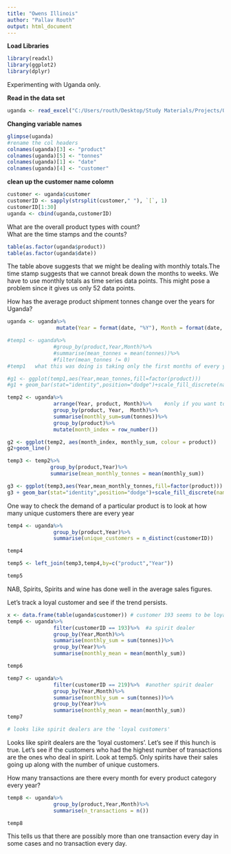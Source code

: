---
title: "Owens Illinois"
author: "Pallav Routh"
output: html_document
---

**Load Libraries**

```{r,warning=FALSE,message=FALSE}
library(readxl)
library(ggplot2)
library(dplyr)
```

Experimenting with Uganda only.

**Read in the data set**

```{r}
uganda <- read_excel("C:/Users/routh/Desktop/Study Materials/Projects/O-I/Uganda/uganda.xlsx",col_types = c("date", "numeric", "text", "text", "numeric", "numeric"))
```

**Changing variable names**

```{r}
glimpse(uganda)
#rename the col headers
colnames(uganda)[3] <- "product"
colnames(uganda)[5] <- "tonnes"
colnames(uganda)[1] <- "date"
colnames(uganda)[4] <- "customer"
```

**clean up the customer name colomn**

```{r}
customer <- uganda$customer 
customerID <- sapply(strsplit(customer," "), `[`, 1)
customerID[1:30]
uganda <- cbind(uganda,customerID)
```

What are the overall product types with count?  
What are the time stamps and the counts?

```{r}
table(as.factor(uganda$product))
table(as.factor(uganda$date))
```

The table above suggests that we might be dealing with monthly totals.The time stamp suggests that we cannot break down the months to weeks. We have to use monthly totals as time series data points. This might pose a problem since it gives us only 52 data points.

How has the average product shipment tonnes change over the years for Uganda?

```{r}
uganda <- uganda%>%
                mutate(Year = format(date, "%Y"), Month = format(date, "%m"))

#temp1 <- uganda%>%
               #group_by(product,Year,Month)%>%
               #summarise(mean_tonnes = mean(tonnes))%>%
               #filter(mean_tonnes != 0)
#temp1   what this was doing is taking only the first months of every year. We need to first find the monthly total for each cactegory every year

#g1 <- ggplot(temp1,aes(Year,mean_tonnes,fill=factor(product)))
#g1 + geom_bar(stat="identity",position="dodge")+scale_fill_discrete(name = "product")

temp2 <- uganda%>%
               arrange(Year, product, Month)%>%    #only if you want to view this in the specific way
               group_by(product, Year,  Month)%>%
               summarise(monthly_sum=sum(tonnes))%>%
               group_by(product)%>%
               mutate(month_index = row_number())

g2 <- ggplot(temp2, aes(month_index, monthly_sum, colour = product))
g2+geom_line()

temp3 <- temp2%>%
              group_by(product,Year)%>%
              summarise(mean_monthly_tonnes = mean(monthly_sum))

g3 <- ggplot(temp3,aes(Year,mean_monthly_tonnes,fill=factor(product)))
g3 + geom_bar(stat="identity",position="dodge")+scale_fill_discrete(name = "product")
```

One way to check the demand of a particular product is to look at how many unique customers there are every year

```{r}
temp4 <- uganda%>%
               group_by(product,Year)%>%
               summarise(unique_customers = n_distinct(customerID))

temp4

temp5 <- left_join(temp3,temp4,by=c("product","Year"))

temp5
```

NAB, Spirits, Spirits and wine has done well in the average sales figures. 

Let's track a loyal customer and see if the trend persists.

```{r}
x <- data.frame(table(uganda$customer)) # customer 193 seems to be loyal 
temp6 <- uganda%>%
               filter(customerID == 193)%>%  #a spirit dealer
               group_by(Year,Month)%>%
               summarise(monthly_sum = sum(tonnes))%>%
               group_by(Year)%>%
               summarise(monthly_mean = mean(monthly_sum))

temp6

temp7 <- uganda%>%
               filter(customerID == 219)%>%  #another spirit dealer
               group_by(Year,Month)%>%
               summarise(monthly_sum = sum(tonnes))%>%
               group_by(Year)%>%
               summarise(monthly_mean = mean(monthly_sum))
temp7

# looks like spirit dealers are the 'loyal customers'
```

Looks like spirit dealers are the 'loyal customers'. Let's see if this hunch is true. Let's see if the customers who had the highest number of transactions are the ones who deal in spirit. Look at temp5. Only spirits have their sales going up along with the number of unique customers. 

How many transactions are there every month for every product category every year?

```{r}
temp8 <- uganda%>%
               group_by(product,Year,Month)%>%
               summarise(n_transactions = n())

temp8
```

This tells us that there are possibly more than one transaction every day in some cases and no transaction every day. 


